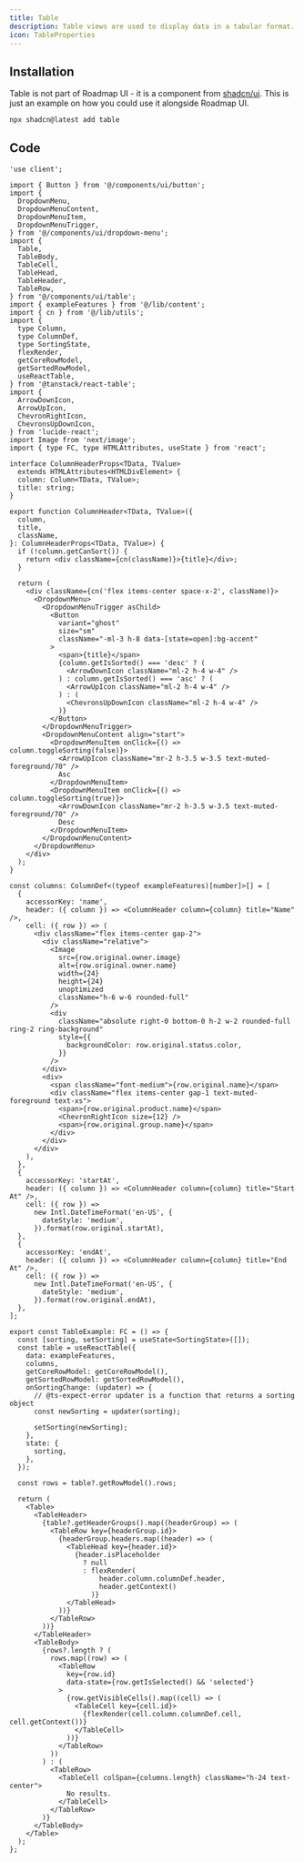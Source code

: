```yaml
---
title: Table
description: Table views are used to display data in a tabular format. They are useful for displaying large amounts of data in a structured way.
icon: TableProperties
---
```


<div className="not-prose w-full bg-white dark:bg-neutral-950 border rounded-xl overflow-auto" style={{ height: '32rem' }}>
  <Table />
</div>

## Installation

Table is not part of Roadmap UI - it is a component from [shadcn/ui](https://ui.shadcn.com/). This is just an example on how you could use it alongside Roadmap UI.

```bash
npx shadcn@latest add table
```

## Code

```tsx title="table.tsx"
'use client';

import { Button } from '@/components/ui/button';
import {
  DropdownMenu,
  DropdownMenuContent,
  DropdownMenuItem,
  DropdownMenuTrigger,
} from '@/components/ui/dropdown-menu';
import {
  Table,
  TableBody,
  TableCell,
  TableHead,
  TableHeader,
  TableRow,
} from '@/components/ui/table';
import { exampleFeatures } from '@/lib/content';
import { cn } from '@/lib/utils';
import {
  type Column,
  type ColumnDef,
  type SortingState,
  flexRender,
  getCoreRowModel,
  getSortedRowModel,
  useReactTable,
} from '@tanstack/react-table';
import {
  ArrowDownIcon,
  ArrowUpIcon,
  ChevronRightIcon,
  ChevronsUpDownIcon,
} from 'lucide-react';
import Image from 'next/image';
import { type FC, type HTMLAttributes, useState } from 'react';

interface ColumnHeaderProps<TData, TValue>
  extends HTMLAttributes<HTMLDivElement> {
  column: Column<TData, TValue>;
  title: string;
}

export function ColumnHeader<TData, TValue>({
  column,
  title,
  className,
}: ColumnHeaderProps<TData, TValue>) {
  if (!column.getCanSort()) {
    return <div className={cn(className)}>{title}</div>;
  }

  return (
    <div className={cn('flex items-center space-x-2', className)}>
      <DropdownMenu>
        <DropdownMenuTrigger asChild>
          <Button
            variant="ghost"
            size="sm"
            className="-ml-3 h-8 data-[state=open]:bg-accent"
          >
            <span>{title}</span>
            {column.getIsSorted() === 'desc' ? (
              <ArrowDownIcon className="ml-2 h-4 w-4" />
            ) : column.getIsSorted() === 'asc' ? (
              <ArrowUpIcon className="ml-2 h-4 w-4" />
            ) : (
              <ChevronsUpDownIcon className="ml-2 h-4 w-4" />
            )}
          </Button>
        </DropdownMenuTrigger>
        <DropdownMenuContent align="start">
          <DropdownMenuItem onClick={() => column.toggleSorting(false)}>
            <ArrowUpIcon className="mr-2 h-3.5 w-3.5 text-muted-foreground/70" />
            Asc
          </DropdownMenuItem>
          <DropdownMenuItem onClick={() => column.toggleSorting(true)}>
            <ArrowDownIcon className="mr-2 h-3.5 w-3.5 text-muted-foreground/70" />
            Desc
          </DropdownMenuItem>
        </DropdownMenuContent>
      </DropdownMenu>
    </div>
  );
}

const columns: ColumnDef<(typeof exampleFeatures)[number]>[] = [
  {
    accessorKey: 'name',
    header: ({ column }) => <ColumnHeader column={column} title="Name" />,
    cell: ({ row }) => (
      <div className="flex items-center gap-2">
        <div className="relative">
          <Image
            src={row.original.owner.image}
            alt={row.original.owner.name}
            width={24}
            height={24}
            unoptimized
            className="h-6 w-6 rounded-full"
          />
          <div
            className="absolute right-0 bottom-0 h-2 w-2 rounded-full ring-2 ring-background"
            style={{
              backgroundColor: row.original.status.color,
            }}
          />
        </div>
        <div>
          <span className="font-medium">{row.original.name}</span>
          <div className="flex items-center gap-1 text-muted-foreground text-xs">
            <span>{row.original.product.name}</span>
            <ChevronRightIcon size={12} />
            <span>{row.original.group.name}</span>
          </div>
        </div>
      </div>
    ),
  },
  {
    accessorKey: 'startAt',
    header: ({ column }) => <ColumnHeader column={column} title="Start At" />,
    cell: ({ row }) =>
      new Intl.DateTimeFormat('en-US', {
        dateStyle: 'medium',
      }).format(row.original.startAt),
  },
  {
    accessorKey: 'endAt',
    header: ({ column }) => <ColumnHeader column={column} title="End At" />,
    cell: ({ row }) =>
      new Intl.DateTimeFormat('en-US', {
        dateStyle: 'medium',
      }).format(row.original.endAt),
  },
];

export const TableExample: FC = () => {
  const [sorting, setSorting] = useState<SortingState>([]);
  const table = useReactTable({
    data: exampleFeatures,
    columns,
    getCoreRowModel: getCoreRowModel(),
    getSortedRowModel: getSortedRowModel(),
    onSortingChange: (updater) => {
      // @ts-expect-error updater is a function that returns a sorting object
      const newSorting = updater(sorting);

      setSorting(newSorting);
    },
    state: {
      sorting,
    },
  });

  const rows = table?.getRowModel().rows;

  return (
    <Table>
      <TableHeader>
        {table?.getHeaderGroups().map((headerGroup) => (
          <TableRow key={headerGroup.id}>
            {headerGroup.headers.map((header) => (
              <TableHead key={header.id}>
                {header.isPlaceholder
                  ? null
                  : flexRender(
                      header.column.columnDef.header,
                      header.getContext()
                    )}
              </TableHead>
            ))}
          </TableRow>
        ))}
      </TableHeader>
      <TableBody>
        {rows?.length ? (
          rows.map((row) => (
            <TableRow
              key={row.id}
              data-state={row.getIsSelected() && 'selected'}
            >
              {row.getVisibleCells().map((cell) => (
                <TableCell key={cell.id}>
                  {flexRender(cell.column.columnDef.cell, cell.getContext())}
                </TableCell>
              ))}
            </TableRow>
          ))
        ) : (
          <TableRow>
            <TableCell colSpan={columns.length} className="h-24 text-center">
              No results.
            </TableCell>
          </TableRow>
        )}
      </TableBody>
    </Table>
  );
};
```